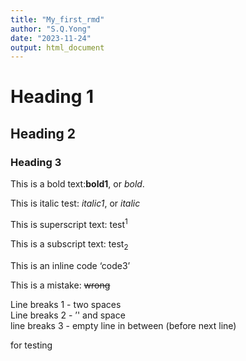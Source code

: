 ```yaml
---
title: "My_first_rmd"
author: "S.Q.Yong"
date: "2023-11-24"
output: html_document
---
```


# Heading 1
## Heading 2
### Heading 3

This is a bold text:**bold1**, or _bold_.

This is italic test: *italic1*, or _italic_

This is superscript text: test^1^

This is a subscript text: test~2~

This is an inline code 'code3'

This is a mistake: ~~wrong~~

Line breaks 1 - two spaces    
Line breaks 2 - '\' and space \    
line breaks 3 - empty line in between (before next line)    

for testing




